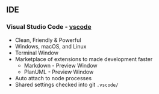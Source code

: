 ## IDE

### Visual Studio Code - [vscode](https://github.com/microsoft/vscode)

- Clean, Friendly & Powerful
- Windows, macOS, and Linux
- Terminal Window
- Marketplace of extensions to made development faster
  - Markdown - Preview Window
  - PlanUML - Preview Window
- Auto attach to node processes
- Shared settings checked into git `.vscode/`

